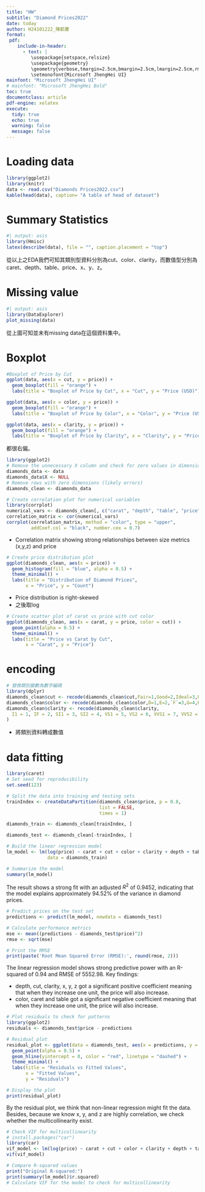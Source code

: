 ---
title: "HW"
subtitle: "Diamond Prices2022"
date: today
author: H24101222_陳凱騫
format:
 pdf:
    include-in-header:
      - text: |
         \usepackage{setspace,relsize}
         \usepackage{geometry}
         \geometry{verbose,tmargin=2.5cm,bmargin=2.5cm,lmargin=2.5cm,rmargin=2.5cm}
         \setmonofont{Microsoft JhengHei UI}  
mainfont: "Microsoft JhengHei UI"
# mainfont: "Microsoft JhengHei Bold"
toc: true
documentclass: article
pdf-engine: xelatex
execute:
  tidy: true
  echo: true
  warning: false
  message: false
---

# Loading data
```{r}
library(ggplot2)
library(knitr)
data <- read.csv("Diamonds Prices2022.csv")
kable(head(data), caption= "A table of head of dataset")
```

# Summary Statistics

```{r}
#| output: asis
library(Hmisc)
latex(describe(data), file = "", caption.placement = "top")
```

從以上之EDA我們可知其類別型資料分別為cut、color、clarity，而數值型分別為caret、depth、table、price、x、y、z。

# Missing value

```{r}
#| output: asis
library(DataExplorer)
plot_missing(data)
```

從上圖可知並未有missing data在這個資料集中。

# Boxplot

```{r}
#Boxplot of Price by Cut
ggplot(data, aes(x = cut, y = price)) +
  geom_boxplot(fill = "orange") +
  labs(title = "Boxplot of Price by Cut", x = "Cut", y = "Price (USD)")
```
```{r}
ggplot(data, aes(x = color, y = price)) +
  geom_boxplot(fill = "orange") +
  labs(title = "Boxplot of Price by Color", x = "Color", y = "Price (USD)")
```
```{r}
ggplot(data, aes(x = clarity, y = price)) +
  geom_boxplot(fill = "orange") +
  labs(title = "Boxplot of Price by Clarity", x = "Clarity", y = "Price (USD)")
```

都很右偏。

```{r}
library(ggplot2)
# Remove the unnecessary X column and check for zero values in dimensions
diamonds_data <- data
diamonds_data$X <- NULL
# Remove rows with zero dimensions (likely errors)
diamonds_clean <- diamonds_data

# Create correlation plot for numerical variables
library(corrplot)
numerical_vars <- diamonds_clean[, c("carat", "depth", "table", "price", "x", "y", "z")]
correlation_matrix <- cor(numerical_vars)
corrplot(correlation_matrix, method = "color", type = "upper", 
         addCoef.col = "black", number.cex = 0.7)
```

- Correlation matrix showing strong relationships between size metrics (x,y,z) and price

```{r}
# Create price distribution plot
ggplot(diamonds_clean, aes(x = price)) +
  geom_histogram(fill = "blue", alpha = 0.5) +
  theme_minimal() +
  labs(title = "Distribution of Diamond Prices",
       x = "Price", y = "Count")
```

- Price distribution is right-skewed
- 之後取log

```{r}
# Create scatter plot of carat vs price with cut color
ggplot(diamonds_clean, aes(x = carat, y = price, color = cut)) +
  geom_point(alpha = 0.5) +
  theme_minimal() +
  labs(title = "Price vs Carat by Cut",
       x = "Carat", y = "Price")
```

# encoding

```{r}
# 替換類別變數為數字編碼
library(dplyr)
diamonds_clean$cut <- recode(diamonds_clean$cut,Fair=1,Good=2,Ideal=3,Premium=4,`Very Good`=5)
diamonds_clean$color <- recode(diamonds_clean$color,D=1,E=2,`F`=3,G=4,H=5,I=6,J=7)
diamonds_clean$clarity <- recode(diamonds_clean$clarity,
  I1 = 1, IF = 2, SI1 = 3, SI2 = 4, VS1 = 5, VS2 = 6, VVS1 = 7, VVS2 = 8
)
```

- 將類別資料轉成數值

# data fitting

```{r}
library(caret)
# Set seed for reproducibility
set.seed(123)

# Split the data into training and testing sets
trainIndex <- createDataPartition(diamonds_clean$price, p = 0.8, 
                                  list = FALSE, 
                                  times = 1)

diamonds_train <- diamonds_clean[trainIndex, ]

diamonds_test <- diamonds_clean[-trainIndex, ]

# Build the linear regression model
lm_model <- lm(log(price) ~ carat + cut + color + clarity + depth + table + x + y + z, 
               data = diamonds_train)

# Summarize the model
summary(lm_model)
```

The result shows a strong fit with an adjusted $R^{2}$ of 0.9452, indicating that the model explains approximately 94.52% of the variance in diamond prices.

```{r}
# Predict prices on the test set
predictions <- predict(lm_model, newdata = diamonds_test)

# Calculate performance metrics
mse <- mean((predictions - diamonds_test$price)^2)
rmse <- sqrt(mse)

# Print the RMSE
print(paste('Root Mean Squared Error (RMSE):', round(rmse, 2)))
```

The linear regression model shows strong predictive power with an R-squared of 0.94 and RMSE of 5552.98. Key findings:

- depth, cut, clarity, x, y, z got a significant positive coefficient meaning that when they increase one unit, the price will also increase.
- color, caret and table got a  significant negative coefficient meaning that when they increase one unit, the price will also increase.
```{r}
# Plot residuals to check for patterns
library(ggplot2)
residuals <- diamonds_test$price - predictions

# Residual plot
residual_plot <- ggplot(data = diamonds_test, aes(x = predictions, y = residuals)) +
  geom_point(alpha = 0.5) +
  geom_hline(yintercept = 0, color = "red", linetype = "dashed") +
  theme_minimal() +
  labs(title = "Residuals vs Fitted Values",
       x = "Fitted Values",
       y = "Residuals")

# Display the plot
print(residual_plot)
```

By the residual plot, we think that non-linear regression might fit the data. Besides, because we know x, y, and z are highly correlation, we check whether the multicollinearity exist.

```{r}
# Check VIF for multicollinearity
# install.packages("car")
library(car)
vif_model <- lm(log(price) ~ carat + cut + color + clarity + depth + table + x + y + z, data = diamonds_train)
vif(vif_model)

# Compare R-squared values
print("Original R-squared:")
print(summary(lm_model)$r.squared)
# Calculate VIF for the model to check for multicollinearity
```

